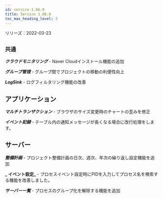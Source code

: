 ```yaml
---
id: service-1.66.0
title: Service 1.66.0
toc_max_heading_level: 2
---
```



リリーズ：2022-03-23

## `共通`

**_クラウドモニタリング_** - Naver Cloudインストール機能の追加

**_グループ管理_** - グループ間でプロジェクトの移動の利便性向上

**_LogSink_** - ログフィルタリング機能の改善

## アプリケーション

**_マルチトランザクション_** - ブラウザのサイズ変更時のチャートの歪みを修正

**_イベント記録_** - テーブル内の通知メッセージが長くなる場合に改行処理をします。

## サーバー

**_整備計画_** - プロジェクト整備計画の日次、週次、年次の繰り返し設定機能を追加 

**_ イベント設定_** - プロセスイベント設定時にPIDを入力してプロセス名を検索する機能を改善しました。

**_サーバー一覧_** - プロセスのグループ化を解除する機能を追加

